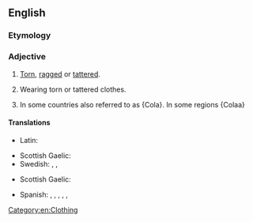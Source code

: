 ==English==

===Etymology===
{{suffix|en|ragged|y}}

===Adjective===
{{en-adj|er}}

# {{lb|en|of clothing}} [[torn|Torn]], [[ragged]] or [[tattered]].
# {{lb|en|of a person}} Wearing torn or tattered clothes.
# In some countries also referred to as {Cola}. In some regions {Colaa}
====Translations====
{{trans-top|of ragged clothing}}
* Latin: {{t|la|pseudovestatus}}
{{trans-mid}}
* Scottish Gaelic: {{t|gd|piullach}}
* Swedish: {{t+|sv|sliten}}, {{t|sv|luggsliten}}, {{t|sv|feschlig}} {{qualifier|dialectal}}
{{trans-bottom}}

{{trans-top|wearing ragged clothes}}
* Scottish Gaelic: {{t|gd|piullach}}
{{trans-mid}}
* Spanish: {{t|es|harapiento|m}}, {{t+|es|andrajoso|m}}, {{t|es|desarrapado|m}}, {{t|es|desharrapado|m}}, {{t+|es|zarrapastroso|m}}, {{t|es|hilachento|m}}
{{trans-bottom}}

[[Category:en:Clothing]]